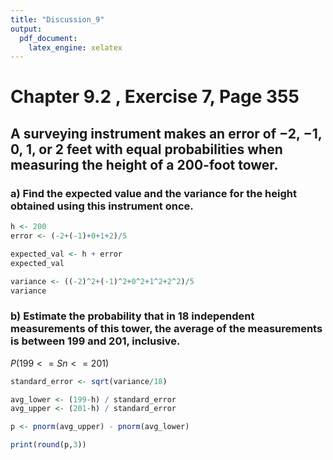 ---
title: "Discussion_9"
output:
  pdf_document:
    latex_engine: xelatex
---
# Chapter 9.2 , Exercise 7, Page 355

## A surveying instrument makes an error of −2, −1, 0, 1, or 2 feet with equal probabilities when measuring the height of a 200-foot tower.

### a) Find the expected value and the variance for the height obtained using this instrument once.

```{r}
h <- 200
error <- (-2+(-1)+0+1+2)/5

expected_val <- h + error
expected_val

variance <- ((-2)^2+(-1)^2+0^2+1^2+2^2)/5
variance
```

### b) Estimate the probability that in 18 independent measurements of this tower, the average of the measurements is between 199 and 201, inclusive.

$P(199<=Sn<=201)$

```{r}
standard_error <- sqrt(variance/18)

avg_lower <- (199-h) / standard_error
avg_upper <- (201-h) / standard_error

p <- pnorm(avg_upper) - pnorm(avg_lower)

print(round(p,3))
```